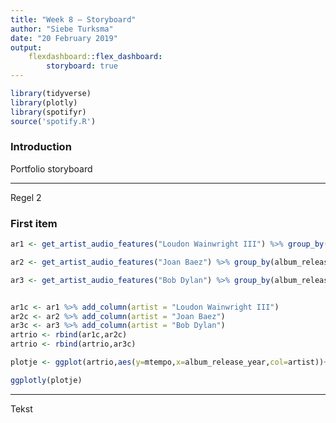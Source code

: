 ```yaml
---
title: "Week 8 — Storyboard"
author: "Siebe Turksma"
date: "20 February 2019"
output: 
    flexdashboard::flex_dashboard:
        storyboard: true
---
```


```r

library(tidyverse)
library(plotly)
library(spotifyr)
source('spotify.R')

```

### Introduction


Portfolio storyboard

***

Regel 2


### First item

```r

ar1 <- get_artist_audio_features("Loudon Wainwright III") %>% group_by(album_release_year) %>% summarise(mtempo = mean(tempo))

ar2 <- get_artist_audio_features("Joan Baez") %>% group_by(album_release_year) %>% summarise(mtempo = mean(tempo))

ar3 <- get_artist_audio_features("Bob Dylan") %>% group_by(album_release_year) %>% summarise(mtempo = mean(tempo))


ar1c <- ar1 %>% add_column(artist = "Loudon Wainwright III")
ar2c <- ar2 %>% add_column(artist = "Joan Baez")
ar3c <- ar3 %>% add_column(artist = "Bob Dylan")
artrio <- rbind(ar1c,ar2c)
artrio <- rbind(artrio,ar3c)

plotje <- ggplot(artrio,aes(y=mtempo,x=album_release_year,col=artist))+geom_smooth(se=FALSE)

ggplotly(plotje)


```

***

Tekst
